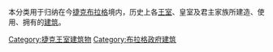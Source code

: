 本分类用于归纳在今[[捷克|捷克]][[布拉格|布拉格]]境内，历史上各[[王室|王室]]、皇室及君主家族所建造、使用、拥有的[[建筑|建筑]]。

[[Category:捷克王室建筑物|Category:捷克王室建筑物]]
[[Category:布拉格政府建筑|Category:布拉格政府建筑]]